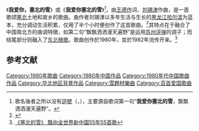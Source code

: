 《'''我爱你，塞北的雪'''》或《'''我爱你塞北的雪'''》<ref>歌名後者之所以没有[[逗號|逗號]]（，），主要源自歌词第一句“'''我爱你塞北的雪'''，飘飘洒洒漫天遍野”。</ref>，由[[王德作|王德作]]词、[[刘锡津|刘锡津]]作曲，是一首歌颂[[塞北|塞北]]土地和故乡的歌曲。曲作者刘锡津以多年生活与生长的[[黑龙江省|黑龙江]][[哈尔滨|哈尔滨]]为蓝本，充分调动生活积累，仅用了半个小时便创作了这首歌曲。<ref>{{Cite web |url=http://heilongjiang.dbw.cn/system/2004/08/10/016830618.shtml |title=刘锡津：好歌可以感动千万人 |access-date=2011-08-05 |archive-date=2016-09-11 |archive-url=https://web.archive.org/web/20160911025451/http://heilongjiang.dbw.cn/system/2004/08/10/016830618.shtml |dead-url=no }}</ref>其特点在于融合了中国南北方的曲调特徵，如第二句“飘飘洒洒漫天遍野”是运用[[苏州评弹|苏州评弹]]的调子；而结尾部分则融入了[[秧歌_(曲艺)|东北秧歌]]。歌曲创作於1980年，並於1982年流传开来。<ref>[http://news.huain.com/html/2005.07.08/news_154676.html 《塞北的雪》 飘向全世界新中国55年55首歌]{{dead link|date=2018年3月 |bot=InternetArchiveBot |fix-attempted=yes }}</ref>

== 参考文献 ==
<div class="references-small">
<references />
</div>

{{中宣部推荐100首爱国歌曲}}
[[Category:1980年歌曲|Category:1980年歌曲]]
[[Category:1980年中国作品|Category:1980年中国作品]]
[[Category:1980年代中国歌曲作品|Category:1980年代中国歌曲作品]]
[[Category:华北地区背景作品|Category:华北地区背景作品]]
[[Category:雪題材樂曲|Category:雪題材樂曲]]
[[Category:百首爱国歌曲|Category:百首爱国歌曲]]